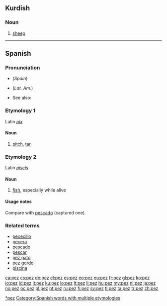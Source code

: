 {{also|Pez}}
==Kurdish==

===Noun===
{{infl|ku|noun}}

# [[sheep]]


----

==Spanish==
===Pronunciation===
* {{IPA|/peθ/|lang=es}} (''Spain'')
* {{IPA|/pes/|lang=es}} (''Lat. Am.'')
* See also: {{l|es|paz}}

===Etymology 1===
Latin ''[[pix#Latin|pix]]''

====Noun====
{{es-noun-f|pl=peces}}

# [[pitch]], [[tar]]

===Etymology 2===
Latin ''[[piscis]]''

====Noun====
{{es-noun-m|pl=peces}}

# [[fish]], especially while alive

====Usage notes====
Compare with [[pescado]] (captured one).

===Related terms===
* [[pececillo]]
* [[pecera]]
* [[pescado]]
* [[pescar]]
* [[pez gato]]
* [[pez gordo]]
* [[piscina]]

[[Category:es:Fish|*pez]]
[[Category:Spanish words with multiple etymologies]]

[[ca:pez]]
[[cs:pez]]
[[de:pez]]
[[el:pez]]
[[es:pez]]
[[eo:pez]]
[[eu:pez]]
[[fr:pez]]
[[gl:pez]]
[[ko:pez]]
[[io:pez]]
[[id:pez]]
[[it:pez]]
[[ku:pez]]
[[lo:pez]]
[[lt:pez]]
[[li:pez]]
[[hu:pez]]
[[my:pez]]
[[nl:pez]]
[[ja:pez]]
[[no:pez]]
[[oc:pez]]
[[pl:pez]]
[[pt:pez]]
[[ru:pez]]
[[fi:pez]]
[[sv:pez]]
[[tl:pez]]
[[ta:pez]]
[[tr:pez]]
[[zh:pez]]